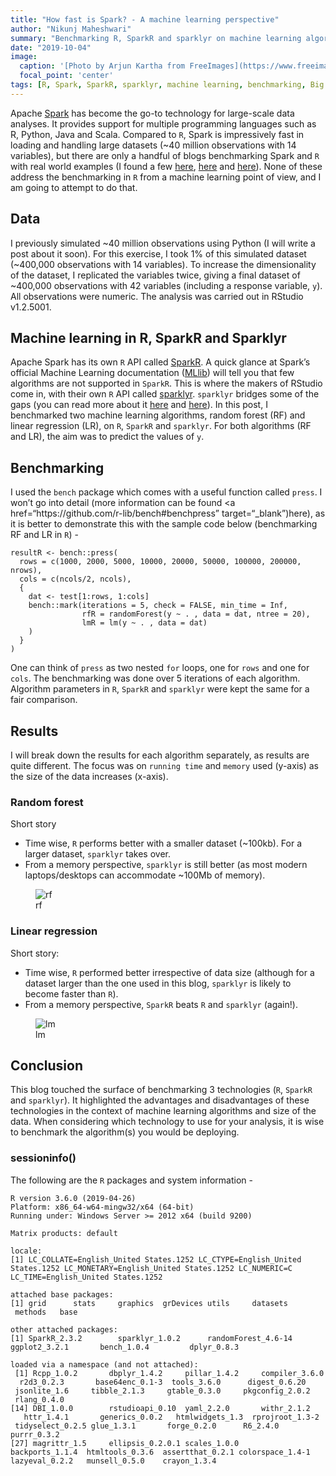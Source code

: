 ```yaml
---
title: "How fast is Spark? - A machine learning perspective"
author: "Nikunj Maheshwari"
summary: "Benchmarking R, SparkR and sparklyr on machine learning algorithms"
date: "2019-10-04"
image:
  caption: '[Photo by Arjun Kartha from FreeImages](https://www.freeimages.com/photo/stock-in-car-dashboard-1421520)'
  focal_point: 'center'
tags: [R, Spark, SparkR, sparklyr, machine learning, benchmarking, Big Data]
---
```


Apache <a href="https://spark.apache.org/" target="_blank">Spark</a> has become the go-to technology for large-scale data analyses. It provides support for multiple programming languages such as R, Python, Java and Scala. Compared to `R`, Spark is impressively fast in loading and handling large datasets (~40 million observations with 14 variables), but there are only a handful of blogs benchmarking Spark and `R` with real world examples (I found a few <a href="https://databricks.com/blog/2018/05/03/benchmarking-apache-spark-on-a-single-node-machine.html" target="_blank">here</a>, <a href="https://bigdata-madesimple.com/tools-in-the-data-armoury-r-vs-spark/" target="_blank">here</a> and <a href="https://databricks.com/blog/2018/08/15/100x-faster-bridge-between-spark-and-r-with-user-defined-functions-on-databricks.html" target="_blank">here</a>). None of these address the benchmarking in `R` from a machine learning point of view, and I am going to attempt to do that.

## Data

I previously simulated ~40 million observations using Python (I will write a post about it soon). For this exercise, I took 1% of this simulated dataset (~400,000 observations with 14 variables). To increase the dimensionality of the dataset, I replicated the variables twice, giving a final dataset of ~400,000 observations with 42 variables (including a response variable, `y`). All observations were numeric. The analysis was carried out in RStudio v1.2.5001.

## Machine learning in R, SparkR and Sparklyr

Apache Spark has its own `R` API called <a href="https://spark.apache.org/docs/latest/sparkr.html" target="_blank">SparkR</a>. A quick glance at Spark's official Machine Learning documentation (<a href="https://spark.apache.org/docs/latest/ml-guide.html" target="_blank">MLlib</a>) will tell you that few algorithms are not supported in `SparkR`. This is where the makers of RStudio come in, with their own `R` API called <a href="https://spark.rstudio.com" target="_blank">sparklyr</a>. `sparklyr` bridges some of the gaps (you can read more about it <a href="https://eddjberry.netlify.com/post/2017-12-05-sparkr-vs-sparklyr/" target="_blank">here</a> and <a href="https://community.rstudio.com/t/sparkr-vs-sparklyr-today/18532" target="_blank">here</a>). 
In this post, I benchmarked two machine learning algorithms, random forest (RF) and linear regression (LR), on `R`, `SparkR` and `sparklyr`. For both algorithms (RF and LR), the aim was to predict the values of `y`.

## Benchmarking

I used the `bench` package which comes with a useful function called `press`. I won't go into detail (more information can be found <a href="https://github.com/r-lib/bench#benchpress" target="_blank")here</a>), as it is better to demonstrate this with the sample code below (benchmarking RF and LR in `R`) - 
```
resultR <- bench::press(
  rows = c(1000, 2000, 5000, 10000, 20000, 50000, 100000, 200000, nrows),
  cols = c(ncols/2, ncols),
  {
    dat <- test[1:rows, 1:cols]
    bench::mark(iterations = 5, check = FALSE, min_time = Inf,
                rfR = randomForest(y ~ . , data = dat, ntree = 20),
                lmR = lm(y ~ . , data = dat)
    )
  }
)
```
One can think of `press` as two nested `for` loops, one for `rows` and one for `cols`. The benchmarking was done over 5 iterations of each algorithm. Algorithm parameters in `R`, `SparkR` and `sparklyr` were kept the same for a fair comparison.

## Results
I will break down the results for each algorithm separately, as results are quite different. The focus was on `running time` and `memory` used (y-axis) as the size of the data increases (x-axis).

### Random forest

Short story

* Time wise, `R` performs better with a smaller dataset (~100kb). For a larger dataset, `sparklyr` takes over. 
* From a memory perspective, `sparklyr` is still better (as most modern laptops/desktops can accommodate ~100Mb of memory).

<p>
![rf](bench_3Tech_time+memory_RF.png)
</p>

### Linear regression

Short story:

* Time wise, `R` performed better irrespective of data size (although for a dataset larger than the one used in this blog, `sparklyr` is likely to become faster than `R`).
* From a memory perspective, `SparkR` beats `R` and `sparklyr` (again!).

<p>
![lm](bench_3Tech_time+memory_LM.png)
</p>

## Conclusion

This blog touched the surface of benchmarking 3 technologies (`R`, `SparkR` and `sparklyr`). It highlighted the advantages and disadvantages of these technologies in the context of machine learning algorithms and size of the data. When considering which technology to use for your analysis, it is wise to benchmark the algorithm(s) you would be deploying.

### sessioninfo()

The following are the `R` packages and system information - 

```
R version 3.6.0 (2019-04-26)
Platform: x86_64-w64-mingw32/x64 (64-bit)
Running under: Windows Server >= 2012 x64 (build 9200)

Matrix products: default

locale:
[1] LC_COLLATE=English_United States.1252 LC_CTYPE=English_United States.1252 LC_MONETARY=English_United States.1252 LC_NUMERIC=C LC_TIME=English_United States.1252    

attached base packages:
[1] grid      stats     graphics  grDevices utils     datasets  methods   base     

other attached packages:
[1] SparkR_2.3.2        sparklyr_1.0.2      randomForest_4.6-14 ggplot2_3.2.1       bench_1.0.4         dplyr_0.8.3        

loaded via a namespace (and not attached):
 [1] Rcpp_1.0.2       dbplyr_1.4.2     pillar_1.4.2     compiler_3.6.0   r2d3_0.2.3       base64enc_0.1-3  tools_3.6.0      digest_0.6.20    jsonlite_1.6     tibble_2.1.3     gtable_0.3.0     pkgconfig_2.0.2  rlang_0.4.0     
[14] DBI_1.0.0        rstudioapi_0.10  yaml_2.2.0       withr_2.1.2      httr_1.4.1       generics_0.0.2   htmlwidgets_1.3  rprojroot_1.3-2  tidyselect_0.2.5 glue_1.3.1       forge_0.2.0      R6_2.4.0         purrr_0.3.2     
[27] magrittr_1.5     ellipsis_0.2.0.1 scales_1.0.0     backports_1.1.4  htmltools_0.3.6  assertthat_0.2.1 colorspace_1.4-1 lazyeval_0.2.2   munsell_0.5.0    crayon_1.3.4

```
